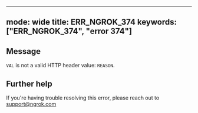 
---
mode: wide
title: ERR_NGROK_374
keywords: ["ERR_NGROK_374", "error 374"]
---

## Message
`VAL` is not a valid HTTP header value: `REASON`.




## Further help
If you're having trouble resolving this error, please reach out to [support@ngrok.com](mailto:support@ngrok.com?subject=Help%20with%20ERR_NGROK_374)

